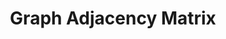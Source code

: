 ---
id: "ds_tf_med_003"
questionType: "TRUE_FALSE"
title: "Graph Adjacency Matrix"
statement: "An adjacency matrix is space-efficient for sparse graphs."
difficulty: "MEDIUM"
category: "Data Structures"
correctAnswer: false
explanation: "Adjacency matrices use O(n²) space, which is inefficient for sparse graphs."
---